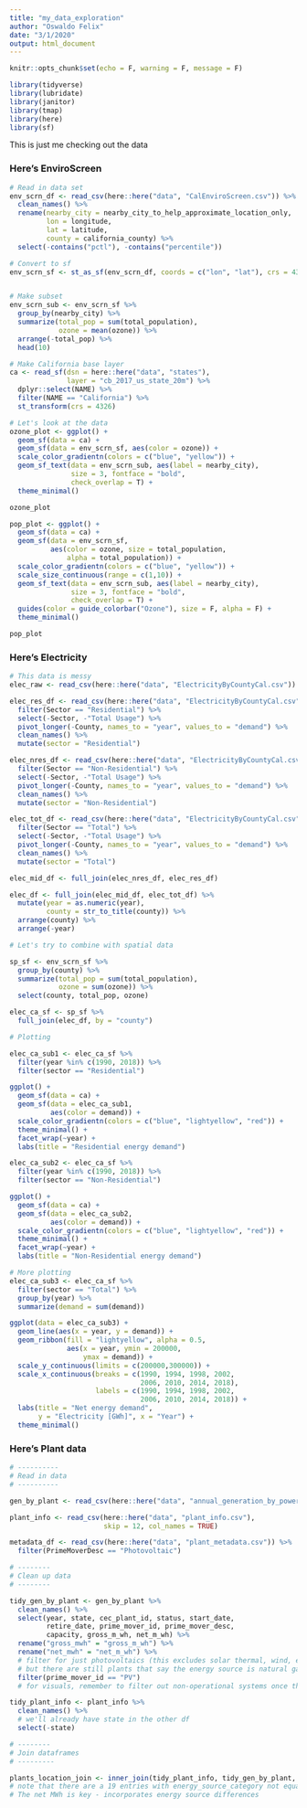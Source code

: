 ```yaml
---
title: "my_data_exploration"
author: "Oswaldo Felix"
date: "3/1/2020"
output: html_document
---
```


```r
knitr::opts_chunk$set(echo = F, warning = F, message = F)

library(tidyverse)
library(lubridate)
library(janitor)
library(tmap)
library(here)
library(sf)
```

This is just me checking out the data

### Here's EnviroScreen
```r
# Read in data set
env_scrn_df <- read_csv(here::here("data", "CalEnviroScreen.csv")) %>% 
  clean_names() %>% 
  rename(nearby_city = nearby_city_to_help_approximate_location_only,
         lon = longitude,
         lat = latitude,
         county = california_county) %>% 
  select(-contains("pctl"), -contains("percentile"))

# Convert to sf
env_scrn_sf <- st_as_sf(env_scrn_df, coords = c("lon", "lat"), crs = 4326)


# Make subset
env_scrn_sub <- env_scrn_sf %>%
  group_by(nearby_city) %>% 
  summarize(total_pop = sum(total_population),
            ozone = mean(ozone)) %>% 
  arrange(-total_pop) %>% 
  head(10)

# Make California base layer
ca <- read_sf(dsn = here::here("data", "states"),
              layer = "cb_2017_us_state_20m") %>% 
  dplyr::select(NAME) %>% 
  filter(NAME == "California") %>% 
  st_transform(crs = 4326)

# Let's look at the data
ozone_plot <- ggplot() +
  geom_sf(data = ca) +
  geom_sf(data = env_scrn_sf, aes(color = ozone)) +
  scale_color_gradientn(colors = c("blue", "yellow")) +
  geom_sf_text(data = env_scrn_sub, aes(label = nearby_city),
               size = 3, fontface = "bold", 
               check_overlap = T) +
  theme_minimal()

ozone_plot

pop_plot <- ggplot() +
  geom_sf(data = ca) +
  geom_sf(data = env_scrn_sf, 
          aes(color = ozone, size = total_population, 
              alpha = total_population)) +
  scale_color_gradientn(colors = c("blue", "yellow")) +
  scale_size_continuous(range = c(1,10)) +
  geom_sf_text(data = env_scrn_sub, aes(label = nearby_city),
               size = 3, fontface = "bold", 
               check_overlap = T) +
  guides(color = guide_colorbar("Ozone"), size = F, alpha = F) +
  theme_minimal()

pop_plot
```

### Here's Electricity
```r
# This data is messy
elec_raw <- read_csv(here::here("data", "ElectricityByCountyCal.csv"))

elec_res_df <- read_csv(here::here("data", "ElectricityByCountyCal.csv")) %>%
  filter(Sector == "Residential") %>% 
  select(-Sector, -"Total Usage") %>% 
  pivot_longer(-County, names_to = "year", values_to = "demand") %>% 
  clean_names() %>% 
  mutate(sector = "Residential")

elec_nres_df <- read_csv(here::here("data", "ElectricityByCountyCal.csv")) %>%
  filter(Sector == "Non-Residential") %>% 
  select(-Sector, -"Total Usage") %>% 
  pivot_longer(-County, names_to = "year", values_to = "demand") %>% 
  clean_names() %>% 
  mutate(sector = "Non-Residential")

elec_tot_df <- read_csv(here::here("data", "ElectricityByCountyCal.csv")) %>%
  filter(Sector == "Total") %>% 
  select(-Sector, -"Total Usage") %>% 
  pivot_longer(-County, names_to = "year", values_to = "demand") %>% 
  clean_names() %>% 
  mutate(sector = "Total")

elec_mid_df <- full_join(elec_nres_df, elec_res_df)

elec_df <- full_join(elec_mid_df, elec_tot_df) %>%
  mutate(year = as.numeric(year),
         county = str_to_title(county)) %>% 
  arrange(county) %>% 
  arrange(-year)

# Let's try to combine with spatial data

sp_sf <- env_scrn_sf %>%
  group_by(county) %>% 
  summarize(total_pop = sum(total_population),
            ozone = sum(ozone)) %>%
  select(county, total_pop, ozone)

elec_ca_sf <- sp_sf %>% 
  full_join(elec_df, by = "county")
```

```r
# Plotting

elec_ca_sub1 <- elec_ca_sf %>% 
  filter(year %in% c(1990, 2018)) %>% 
  filter(sector == "Residential")

ggplot() +
  geom_sf(data = ca) +
  geom_sf(data = elec_ca_sub1, 
          aes(color = demand)) +
  scale_color_gradientn(colors = c("blue", "lightyellow", "red")) +
  theme_minimal() +
  facet_wrap(~year) +
  labs(title = "Residential energy demand")

elec_ca_sub2 <- elec_ca_sf %>% 
  filter(year %in% c(1990, 2018)) %>% 
  filter(sector == "Non-Residential")

ggplot() +
  geom_sf(data = ca) +
  geom_sf(data = elec_ca_sub2, 
          aes(color = demand)) +
  scale_color_gradientn(colors = c("blue", "lightyellow", "red")) +
  theme_minimal() +
  facet_wrap(~year) +
  labs(title = "Non-Residential energy demand")
```
 
```r
# More plotting
elec_ca_sub3 <- elec_ca_sf %>% 
  filter(sector == "Total") %>% 
  group_by(year) %>% 
  summarize(demand = sum(demand))

ggplot(data = elec_ca_sub3) +
  geom_line(aes(x = year, y = demand)) +
  geom_ribbon(fill = "lightyellow", alpha = 0.5,
              aes(x = year, ymin = 200000, 
                  ymax = demand)) +
  scale_y_continuous(limits = c(200000,300000)) +
  scale_x_continuous(breaks = c(1990, 1994, 1998, 2002, 
                                2006, 2010, 2014, 2018), 
                     labels = c(1990, 1994, 1998, 2002, 
                                2006, 2010, 2014, 2018)) +
  labs(title = "Net energy demand", 
       y = "Electricity [GWh]", x = "Year") +
  theme_minimal()
```
 

### Here's Plant data
```r
# ----------
# Read in data 
# ----------

gen_by_plant <- read_csv(here::here("data", "annual_generation_by_power_plant.csv"))

plant_info <- read_csv(here::here("data", "plant_info.csv"), 
                       skip = 12, col_names = TRUE)

metadata_df <- read_csv(here::here("data", "plant_metadata.csv")) %>% 
  filter(PrimeMoverDesc == "Photovoltaic")

# --------
# Clean up data
# --------

tidy_gen_by_plant <- gen_by_plant %>% 
  clean_names() %>% 
  select(year, state, cec_plant_id, status, start_date, 
         retire_date, prime_mover_id, prime_mover_desc, 
         capacity, gross_m_wh, net_m_wh) %>% 
  rename("gross_mwh" = "gross_m_wh") %>% 
  rename("net_mwh" = "net_m_wh") %>% 
  # filter for just photovoltaics (this excludes solar thermal, wind, etc.)
  # but there are still plants that say the energy source is natural gas/other non-solar...
  filter(prime_mover_id == "PV")
  # for visuals, remember to filter out non-operational systems once they have a "retire date" so they still show up if a year is selected before retirement

tidy_plant_info <- plant_info %>% 
  clean_names() %>% 
  # we'll already have state in the other df
  select(-state)

# --------
# Join dataframes
# ---------

plants_location_join <- inner_join(tidy_plant_info, tidy_gen_by_plant, "cec_plant_id")
# note that there are a 19 entries with energy_source_category not equal to "SUN" but prime_mover_id equal to "PV"
# The net MWh is key - incorporates energy source differences

```

